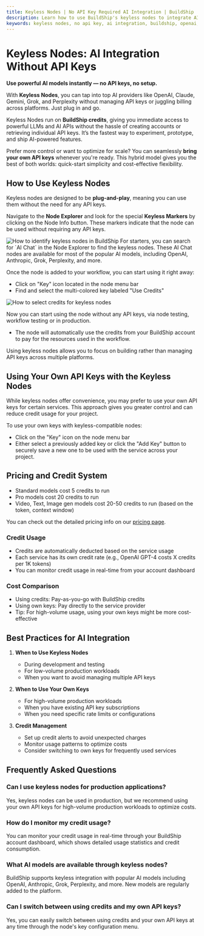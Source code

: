 ```yaml
---
title: Keyless Nodes | No API Key Required AI Integration | BuildShip
description: Learn how to use BuildShip's keyless nodes to integrate AI models like OpenAI, Anthropic, and Grok without API keys. Complete guide to using AI services with credits or your own API keys.
keywords: keyless nodes, no api key, ai integration, buildship, openai, anthropic, grok, perplexity, ai chat, api credits
---
```


# Keyless Nodes: AI Integration Without API Keys


**Use powerful AI models instantly — no API keys, no setup.** 

With **Keyless Nodes**, you can tap into top AI providers like OpenAI, Claude, Gemini, Grok, and Perplexity without managing API keys or juggling billing across platforms. Just plug in and go.

Keyless Nodes run on **BuildShip credits**, giving you immediate access to powerful LLMs and AI APIs without the hassle of creating accounts or retrieving individual API keys. It’s the fastest way to experiment, prototype, and ship AI-powered features.

Prefer more control or want to optimize for scale? You can seamlessly **bring your own API keys** whenever you're ready. This hybrid model gives you the best of both worlds: quick-start simplicity and cost-effective flexibility.

## How to Use Keyless Nodes

Keyless nodes are designed to be **plug-and-play**, meaning you can use them without the need for any API keys. 

Navigate to the **Node Explorer** and look for the special **Keyless Markers** by clicking on the Node Info button. These markers indicate that the node can be used without requiring any API keys.

<Image src={keylessMarker} alt='How to identify keyless nodes in BuildShip' width={1200} />

<Callout>
For starters, you can search for `AI Chat` in the Node Explorer to find the keyless nodes. These AI Chat nodes are available for most of the popular AI models, including OpenAI, Anthropic, Grok, Perplexity, and more.
</Callout>

Once the node is added to your workflow, you can start using it right away: 

- Click on "Key" icon located in the node menu bar
- Find and select the multi-colored key labeled "Use Credits"

<Image src={keylessChooseKey} alt='How to select credits for keyless nodes' width={1200} />

Now you can start using the node without any API keys, via node testing, workflow testing or in production.

- The node will automatically use the credits from your BuildShip account to pay for the resources used in the workflow.

Using keyless nodes allows you to focus on building rather than managing API keys across multiple platforms.

## Using Your Own API Keys with the Keyless Nodes

While keyless nodes offer convenience, you may prefer to use your own API keys for certain services. This approach gives you greater control and can reduce credit usage for your project.

To use your own keys with keyless-compatible nodes:

- Click on the "Key" icon on the node menu bar
- Either select a previously added key or click the "Add Key" button to securely save a new one to be used with the service across your project.

## Pricing and Credit System

- Standard models cost 5 credits to run
- Pro models cost 20 credits to run
- Video, Text, Image gen models cost 20-50 credits to run (based on the token, context window)

You can check out the detailed pricing info on our [pricing page](https://buildship.com/pricing).

### Credit Usage
- Credits are automatically deducted based on the service usage
- Each service has its own credit rate (e.g., OpenAI GPT-4 costs X credits per 1K tokens)
- You can monitor credit usage in real-time from your account dashboard

### Cost Comparison
- Using credits: Pay-as-you-go with BuildShip credits
- Using own keys: Pay directly to the service provider
- Tip: For high-volume usage, using your own keys might be more cost-effective

## Best Practices for AI Integration

1. **When to Use Keyless Nodes**
   - During development and testing
   - For low-volume production workloads
   - When you want to avoid managing multiple API keys

2. **When to Use Your Own Keys**
   - For high-volume production workloads
   - When you have existing API key subscriptions
   - When you need specific rate limits or configurations

3. **Credit Management**
   - Set up credit alerts to avoid unexpected charges
   - Monitor usage patterns to optimize costs
   - Consider switching to own keys for frequently used services

## Frequently Asked Questions

### Can I use keyless nodes for production applications?
Yes, keyless nodes can be used in production, but we recommend using your own API keys for high-volume production workloads to optimize costs.

### How do I monitor my credit usage?
You can monitor your credit usage in real-time through your BuildShip account dashboard, which shows detailed usage statistics and credit consumption.

### What AI models are available through keyless nodes?
BuildShip supports keyless integration with popular AI models including OpenAI, Anthropic, Grok, Perplexity, and more. New models are regularly added to the platform.

### Can I switch between using credits and my own API keys?
Yes, you can easily switch between using credits and your own API keys at any time through the node's key configuration menu.

